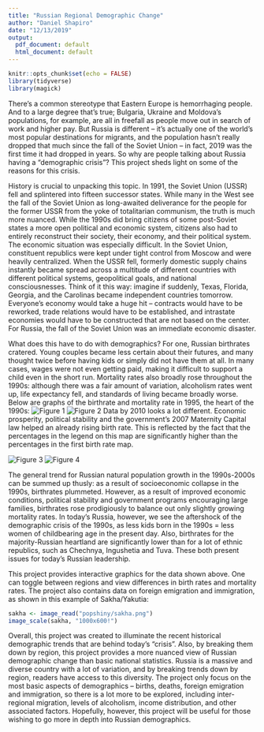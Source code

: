```yaml
---
title: "Russian Regional Demographic Change"
author: "Daniel Shapiro"
date: "12/13/2019"
output:
  pdf_document: default
  html_document: default
---
```


```r
knitr::opts_chunk$set(echo = FALSE)
library(tidyverse)
library(magick)
```

There’s a common stereotype that Eastern Europe is hemorrhaging people. And to a large degree that’s true; Bulgaria, Ukraine and Moldova’s populations, for example, are all in freefall as people move out in search of work and higher pay. But Russia is different – it’s actually one of the world’s most popular destinations for migrants, and the population hasn’t really dropped that much since the fall of the Soviet Union – in fact, 2019 was the first time it had dropped in years. So why are people talking about Russia having a "demographic crisis"? This project sheds light on some of the reasons for this crisis. 

History is crucial to unpacking this topic. In 1991, the Soviet Union (USSR) fell and splintered into fifteen successor states. While many in the West see the fall of the Soviet Union as long-awaited deliverance for the people for the former USSR from the yoke of totalitarian communism, the truth is much more nuanced. While the 1990s did bring citizens of some post-Soviet states a more open political and economic system, citizens also had to entirely reconstruct their society, their economy, and their political system. The economic situation was especially difficult. In the Soviet Union, constituent republics were kept under tight control from Moscow and were heavily centralized. When the USSR fell, formerly domestic supply chains instantly became spread across a multitude of different countries with different political systems, geopolitical goals, and national consciousnesses. Think of it this way: imagine if suddenly, Texas, Florida, Georgia, and the Carolinas became independent countries tomorrow. Everyone’s economy would take a huge hit – contracts would have to be reworked, trade relations would have to be established, and intrastate economies would have to be constructed that are not based on the center. For Russia, the fall of the Soviet Union was an immediate economic disaster.

What does this have to do with demographics? For one, Russian birthrates cratered. Young couples became less certain about their futures, and many thought twice before having kids or simply did not have them at all. In many cases, wages were not even getting paid, making it difficult to support a child even in the short run. Mortality rates also broadly rose throughout the 1990s: although there was a fair amount of variation, alcoholism rates went up, life expectancy fell, and standards of living became broadly worse. Below are graphs of the birthrate and mortality rate in 1995, the heart of the 1990s:
\hfill\break
![Figure 1](popshiny/l.png)
\hfill\break
![Figure 2](popshiny/m.png)
\hfill\break
Data by 2010 looks a lot different. Economic prosperity, political stability and the government’s 2007 Maternity Capital law helped an already rising birth rate. This is reflected by the fact that the percentages in the legend on this map are significantly higher than the percentages in the first birth rate map.

![Figure 3](popshiny/n.png)
\hfill\break
![Figure 4](popshiny/o.png)

The general trend for Russian natural population growth in the 1990s-2000s can be summed up thusly: as a result of socioeconomic collapse in the 1990s, birthrates plummeted. However, as a result of improved economic conditions, political stability and government programs encouraging large families, birthrates rose prodigiously to balance out only slightly growing mortality rates. In today’s Russia, however, we see the aftershock of the demographic crisis of the 1990s, as less kids born in the 1990s = less women of childbearing age in the present day. Also, birthrates for the majority-Russian heartland are significantly lower than for a lot of ethnic republics, such as Chechnya, Ingushetia and Tuva. These both present issues for today's Russian leadership.

This project provides interactive graphics for the data shown above. One can toggle between regions and view differences in birth rates and mortality rates. The project also contains data on foreign emigration and immigration, as shown in this example of Sakha/Yakutia:

```r
sakha <- image_read("popshiny/sakha.png")
image_scale(sakha, "1000x600!")
```


Overall, this project was created to illuminate the recent historical demographic trends that are behind today’s “crisis”. Also, by breaking them down by region, this project provides a more nuanced view of Russian demographic change than basic national statistics. Russia is a massive and diverse country with a lot of variation, and by breaking trends down by region, readers have access to this diversity. The project only focus on the most basic aspects of demographics – births, deaths, foreign emigration and immigration, so there is a lot more to be explored, including inter-regional migration, levels of alcoholism, income distribution, and other associated factors. Hopefully, however, this project will be useful for those wishing to go more in depth into Russian demographics.
